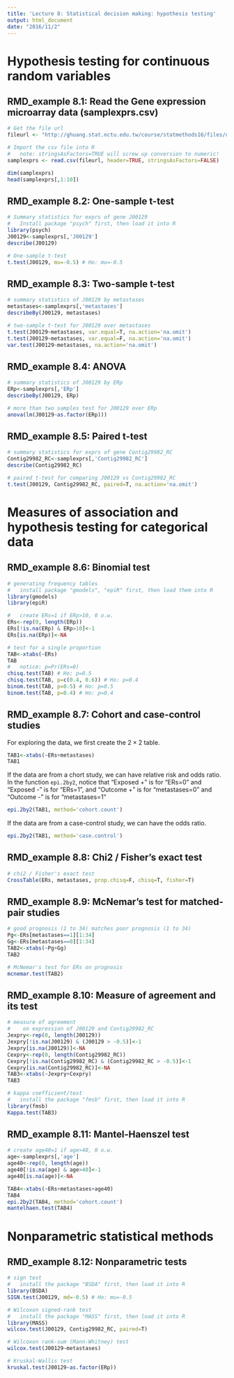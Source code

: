 ---
title: 'Lecture 8: Statistical decision making: hypothesis testing'
output: html_document
date: "2016/11/2"
---

# Hypothesis testing for continuous random variables

## RMD_example 8.1: Read the Gene expression microarray data (samplexprs.csv) 

```{r}
# Get the file url
fileurl <- "http://ghuang.stat.nctu.edu.tw/course/statmethods16/files/data/samplexprs.csv"

# Import the csv file into R
#   note: stringsAsFactors=TRUE will screw up conversion to numeric!
samplexprs <- read.csv(fileurl, header=TRUE, stringsAsFactors=FALSE)

dim(samplexprs)
head(samplexprs[,1:10])
```

## RMD_example 8.2: One-sample t-test

```{r}
# Summary statistics for exprs of gene J00129
#   Install package "psych" first, then load it into R
library(psych)
J00129<-samplexprs[,'J00129']
describe(J00129)

# One-sample t-test
t.test(J00129, mu=-0.5) # Ho: mu=-0.5
```

## RMD_example 8.3: Two-sample t-test

```{r}
# summary statistics of J00129 by metastases
metastases<-samplexprs[,'metastases']
describeBy(J00129, metastases)

# two-sample t-test for J00129 over metastases
t.test(J00129~metastases, var.equal=T, na.action='na.omit')
t.test(J00129~metastases, var.equal=F, na.action='na.omit')
var.test(J00129~metastases, na.action='na.omit')
```

## RMD_example 8.4: ANOVA

```{r}
# summary statistics of J00129 by ERp
ERp<-samplexprs[,'ERp']
describeBy(J00129, ERp)

# more than two samples test for J00129 over ERp
anova(lm(J00129~as.factor(ERp)))
```

## RMD_example 8.5: Paired t-test

```{r}
# summary statistics for exprs of gene Contig29982_RC
Contig29982_RC<-samplexprs[,'Contig29982_RC']
describe(Contig29982_RC)

# paired t-test for comparing J00129 vs Contig29982_RC
t.test(J00129, Contig29982_RC, paired=T, na.action='na.omit')
```
# Measures of association and hypothesis testing for categorical data

## RMD_example 8.6: Binomial test

```{r}
# generating frequency tables
#   install package "gmodels", "epiR" first, then load them into R
library(gmodels)
library(epiR)

#   create ERs=1 if ERp>10, 0 o.w.
ERs<-rep(0, length(ERp))
ERs[!is.na(ERp) & ERp>10]<-1
ERs[is.na(ERp)]<-NA

# test for a single proportion
TAB<-xtabs(~ERs)
TAB
#   notice: p=Pr(ERs=0)
chisq.test(TAB) # Ho: p=0.5
chisq.test(TAB, p=c(0.4, 0.6)) # Ho: p=0.4
binom.test(TAB, p=0.5) # Ho: p=0.5
binom.test(TAB, p=0.4) # Ho: p=0.4
```

## RMD_example 8.7: Cohort and case-control studies

For exploring the data, we first create the $2 \times 2$ table.

```{r}
TAB1<-xtabs(~ERs+metastases)
TAB1
```

If the data are from a chort study, we can have relative risk and odds ratio. In the function `epi.2by2`, notice that "Exposed +" is for "ERs=0" and "Exposed -" is for "ERs=1", and "Outcome +" is for "metastases=0" and "Outcome -" is for "metastases=1"

```{r}
epi.2by2(TAB1, method='cohort.count')
```

If the data are from a case-control study, we can have the odds ratio.

```{r}
epi.2by2(TAB1, method='case.control')
```

## RMD_example 8.8: Chi2 / Fisher's exact test

```{r}
# chi2 / Fisher's exact test
CrossTable(ERs, metastases, prop.chisq=F, chisq=T, fisher=T)
```

## RMD_example 8.9: McNemar's test for matched-pair studies

```{r}
# good prognosis (1 to 34) matches poor prognosis (1 to 34)
Pg<-ERs[metastases==1][1:34]
Gg<-ERs[metastases==0][1:34]
TAB2<-xtabs(~Pg+Gg)
TAB2

# McNemar's test for ERs on prognosis
mcnemar.test(TAB2)
```

## RMD_example 8.10: Measure of agreement and its test

```{r}
# measure of agreement
#    on expression of J00129 and Contig29982_RC
Jexpry<-rep(0, length(J00129))
Jexpry[!is.na(J00129) & (J00129 > -0.5)]<-1
Jexpry[is.na(J00129)]<-NA
Cexpry<-rep(0, length(Contig29982_RC))
Cexpry[!is.na(Contig29982_RC) & (Contig29982_RC > -0.5)]<-1
Cexpry[is.na(Contig29982_RC)]<-NA
TAB3<-xtabs(~Jexpry+Cexpry)
TAB3

# kappa coefficient/test
#   install the package "fmsb" first, then load it into R
library(fmsb)
Kappa.test(TAB3)
```

## RMD_example 8.11: Mantel-Haenszel test

```{r}
# create age40=1 if age>40, 0 o.w.
age<-samplexprs[,'age']
age40<-rep(0, length(age))
age40[!is.na(age) & age>40]<-1
age40[is.na(age)]<-NA

TAB4<-xtabs(~ERs+metastases+age40)
TAB4
epi.2by2(TAB4, method='cohort.count')
mantelhaen.test(TAB4)
```

# Nonparametric statistical methods

## RMD_example 8.12: Nonparametric tests

```{r}
# sign test
#   install the package "BSDA" first, then load it into R
library(BSDA)
SIGN.test(J00129, md=-0.5) # Ho: mu=-0.5

# Wilcoxon signed-rank test
#   install the package "MASS" first, then load it into R
library(MASS)
wilcox.test(J00129, Contig29982_RC, paired=T)

# Wilcoxon rank-sum (Mann-Whitney) test
wilcox.test(J00129~metastases)

# Kruskal-Wallis test
kruskal.test(J00129~as.factor(ERp))
```
